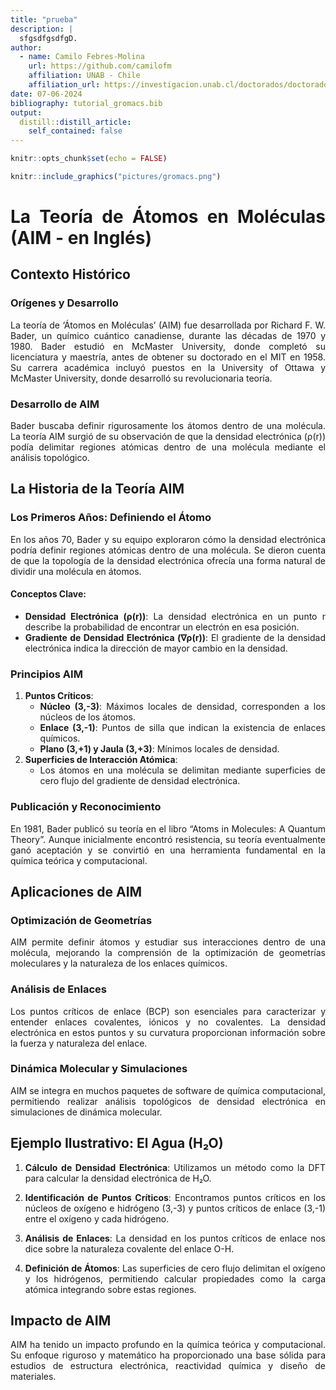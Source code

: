 ```yaml
---
title: "prueba"
description: |
  sfgsdfgsdfgD.
author:
  - name: Camilo Febres-Molina 
    url: https://github.com/camilofm
    affiliation: UNAB - Chile
    affiliation_url: https://investigacion.unab.cl/doctorados/doctorado-en-fisicoquimica-molecular/
date: 07-06-2024
bibliography: tutorial_gromacs.bib
output:
  distill::distill_article:
    self_contained: false
---
```


<style>
body {
text-align: justify}
</style>

```r
knitr::opts_chunk$set(echo = FALSE)

```

```r
knitr::include_graphics("pictures/gromacs.png")
```

# La Teoría de Átomos en Moléculas (AIM - en Inglés)

## Contexto Histórico

### Orígenes y Desarrollo

La teoría de 'Átomos en Moléculas' (AIM) fue desarrollada por Richard F. W. Bader, un químico cuántico canadiense, durante las décadas de 1970 y 1980. Bader estudió en McMaster University, donde completó su licenciatura y maestría, antes de obtener su doctorado en el MIT en 1958. Su carrera académica incluyó puestos en la University of Ottawa y McMaster University, donde desarrolló su revolucionaria teoría.

### Desarrollo de AIM

Bader buscaba definir rigurosamente los átomos dentro de una molécula. La teoría AIM surgió de su observación de que la densidad electrónica (ρ(r)) podía delimitar regiones atómicas dentro de una molécula mediante el análisis topológico.

## La Historia de la Teoría AIM

### Los Primeros Años: Definiendo el Átomo

En los años 70, Bader y su equipo exploraron cómo la densidad electrónica podría definir regiones atómicas dentro de una molécula. Se dieron cuenta de que la topología de la densidad electrónica ofrecía una forma natural de dividir una molécula en átomos.

#### Conceptos Clave:

- **Densidad Electrónica (ρ(r))**: La densidad electrónica en un punto r describe la probabilidad de encontrar un electrón en esa posición.
- **Gradiente de Densidad Electrónica (∇ρ(r))**: El gradiente de la densidad electrónica indica la dirección de mayor cambio en la densidad.

### Principios AIM

1. **Puntos Críticos**:
   - **Núcleo (3,-3)**: Máximos locales de densidad, corresponden a los núcleos de los átomos.
   - **Enlace (3,-1)**: Puntos de silla que indican la existencia de enlaces químicos.
   - **Plano (3,+1) y Jaula (3,+3)**: Mínimos locales de densidad.

2. **Superficies de Interacción Atómica**:
   - Los átomos en una molécula se delimitan mediante superficies de cero flujo del gradiente de densidad electrónica.

### Publicación y Reconocimiento

En 1981, Bader publicó su teoría en el libro "Atoms in Molecules: A Quantum Theory". Aunque inicialmente encontró resistencia, su teoría eventualmente ganó aceptación y se convirtió en una herramienta fundamental en la química teórica y computacional.

## Aplicaciones de AIM

### Optimización de Geometrías

AIM permite definir átomos y estudiar sus interacciones dentro de una molécula, mejorando la comprensión de la optimización de geometrías moleculares y la naturaleza de los enlaces químicos.

### Análisis de Enlaces

Los puntos críticos de enlace (BCP) son esenciales para caracterizar y entender enlaces covalentes, iónicos y no covalentes. La densidad electrónica en estos puntos y su curvatura proporcionan información sobre la fuerza y naturaleza del enlace.

### Dinámica Molecular y Simulaciones

AIM se integra en muchos paquetes de software de química computacional, permitiendo realizar análisis topológicos de densidad electrónica en simulaciones de dinámica molecular.

## Ejemplo Ilustrativo: El Agua (H₂O)

1. **Cálculo de Densidad Electrónica**:
   Utilizamos un método como la DFT para calcular la densidad electrónica de H₂O.

2. **Identificación de Puntos Críticos**:
   Encontramos puntos críticos en los núcleos de oxígeno e hidrógeno (3,-3) y puntos críticos de enlace (3,-1) entre el oxígeno y cada hidrógeno.

3. **Análisis de Enlaces**:
   La densidad en los puntos críticos de enlace nos dice sobre la naturaleza covalente del enlace O-H.

4. **Definición de Átomos**:
   Las superficies de cero flujo delimitan el oxígeno y los hidrógenos, permitiendo calcular propiedades como la carga atómica integrando sobre estas regiones.

## Impacto de AIM

AIM ha tenido un impacto profundo en la química teórica y computacional. Su enfoque riguroso y matemático ha proporcionado una base sólida para estudios de estructura electrónica, reactividad química y diseño de materiales.
